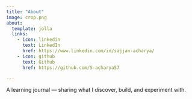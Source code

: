 ```yaml
---
title: "About"
image: crop.png
about:
  template: jolla
  links:
    - icon: linkedin
      text: LinkedIn
      href: https://www.linkedin.com/in/sajjan-acharya/
    - icon: github
      text: Github
      href: https://github.com/S-acharya57

---
```


A learning journal — sharing what I discover, build, and experiment with. 
